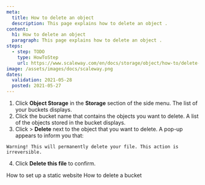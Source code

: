 ```yaml
---
meta:
  title: How to delete an object 
  description: This page explains how to delete an object .
content:
  h1: How to delete an object 
  paragraph: This page explains how to delete an object .
steps:
  - step: TODO
    type: HowToStep
    url: https://www.scaleway.com/en/docs/storage/object/how-to/delete-an-object
image: /assets/images/docs/scaleway.png
dates:
  validation: 2021-05-28
  posted: 2021-05-27
---
```


1. Click **Object Storage** in the **Storage** section of the side menu. The list of your buckets displays.
2. Click the bucket name that contains the objects you want to delete. A list of the objects stored in the bucket displays.
3. Click <Icon name="more" /> > **Delete** next to the object that you want to delete. 
  A pop-up appears to inform you that:

  <Message type="important">

    Warning! This will permanently delete your file. This action is irreversible.

  </Message>

4. Click **Delete this file** to confirm. 

<Navigation title="See Also">
  <PreviousButton to="/storage/object/how-to/use-bucket-website/">How to set up a static website</PreviousButton>
  <NextButton to="/storage/object/how-to/delete-a-bucket/">How to delete a bucket</NextButton>
</Navigation>
